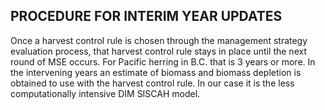 ## PROCEDURE FOR INTERIM YEAR UPDATES {-}

Once a harvest control rule is chosen through the management strategy evaluation 
process, that harvest control rule stays in place until the next round of MSE
occurs. For Pacific herring in B.C. that is 3 years or more. 
In the intervening years an estimate of biomass and biomass depletion is obtained
to use with the harvest control rule. In our case it is 
the less computationally intensive DIM SISCAH model.
